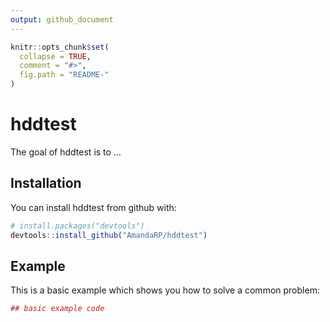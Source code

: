 ```yaml
---
output: github_document
---
```


<!-- README.md is generated from README.Rmd. Please edit that file -->

```r
knitr::opts_chunk$set(
  collapse = TRUE,
  comment = "#>",
  fig.path = "README-"
)
```

# hddtest

The goal of hddtest is to ...

## Installation

You can install hddtest from github with:

```r
# install.packages("devtools")
devtools::install_github("AmandaRP/hddtest")
```

## Example

This is a basic example which shows you how to solve a common problem:

```r
## basic example code
```
